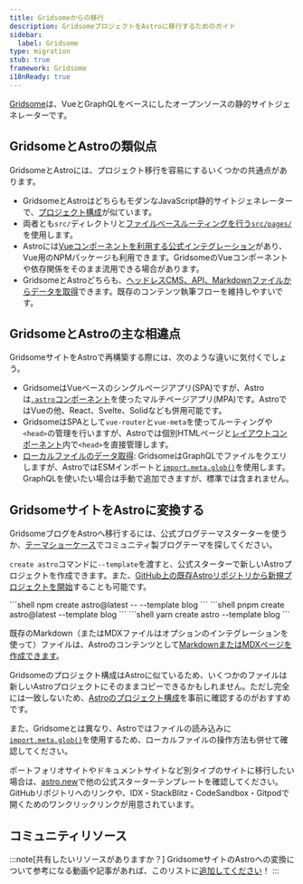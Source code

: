 ```yaml
---
title: Gridsomeからの移行
description: GridsomeプロジェクトをAstroに移行するためのガイド
sidebar:
  label: Gridsome
type: migration
stub: true
framework: Gridsome
i18nReady: true
---
```



[Gridsome](https://gridsome.org)は、VueとGraphQLをベースにしたオープンソースの静的サイトジェネレーターです。

## GridsomeとAstroの類似点

GridsomeとAstroには、プロジェクト移行を容易にするいくつかの共通点があります。

- GridsomeとAstroはどちらもモダンなJavaScript静的サイトジェネレーターで、[プロジェクト構成](/ja/basics/project-structure/#directories-and-files)が似ています。
- 両者とも`src/`ディレクトリと[ファイルベースルーティングを行う`src/pages/`](/ja/basics/astro-pages/)を使用します。
- Astroには[Vueコンポーネントを利用する公式インテグレーション](/ja/guides/integrations-guide/vue/)があり、Vue用のNPMパッケージも利用できます。GridsomeのVueコンポーネントや依存関係をそのまま流用できる場合があります。
- GridsomeとAstroどちらも、[ヘッドレスCMS、API、Markdownファイルからデータを取得](/ja/guides/data-fetching/)できます。既存のコンテンツ執筆フローを維持しやすいです。

## GridsomeとAstroの主な相違点

GridsomeサイトをAstroで再構築する際には、次のような違いに気付くでしょう。

- GridsomeはVueベースのシングルページアプリ(SPA)ですが、Astroは[`.astro`コンポーネント](/ja/basics/astro-components/)を使ったマルチページアプリ(MPA)です。AstroではVueの他、React、Svelte、Solidなども併用可能です。
- GridsomeはSPAとして`vue-router`と`vue-meta`を使ってルーティングや`<head>`の管理を行いますが、Astroでは個別HTMLページと[レイアウトコンポーネント](/ja/basics/layouts/)内で`<head>`を直接管理します。
- [ローカルファイルのデータ取得](/ja/guides/imports/): GridsomeはGraphQLでファイルをクエリしますが、AstroではESMインポートと[`import.meta.glob()`](/ja/guides/imports/#importmetaglob)を使用します。GraphQLを使いたい場合は手動で追加できますが、標準では含まれません。

## GridsomeサイトをAstroに変換する

GridsomeブログをAstroへ移行するには、公式ブログテーマスターターを使うか、[テーマショーケース](https://astro.build/themes/)でコミュニティ製ブログテーマを探してください。

`create astro`コマンドに`--template`を渡すと、公式スターターで新しいAstroプロジェクトを作成できます。また、[GitHub上の既存Astroリポジトリから新規プロジェクトを開始](/ja/install-and-setup/)することも可能です。

<PackageManagerTabs>
  <Fragment slot="npm">
  ```shell
  npm create astro@latest -- --template blog
  ```
  </Fragment>
  <Fragment slot="pnpm">
  ```shell
  pnpm create astro@latest --template blog
  ```
  </Fragment>
  <Fragment slot="yarn">
  ```shell
  yarn create astro --template blog
  ```
  </Fragment>
</PackageManagerTabs>

既存のMarkdown（またはMDXファイルはオプションのインテグレーションを使って）ファイルは、Astroのコンテンツとして[MarkdownまたはMDXページを作成できます](/ja/guides/markdown-content/)。

Gridsomeのプロジェクト構成はAstroに似ているため、いくつかのファイルは新しいAstroプロジェクトにそのままコピーできるかもしれません。ただし完全には一致しないため、[Astroのプロジェクト構成](/ja/basics/project-structure/)を事前に確認するのがおすすめです。

また、Gridsomeとは異なり、Astroではファイルの読み込みに[`import.meta.glob()`](/ja/guides/imports/#importmetaglob)を使用するため、ローカルファイルの操作方法も併せて確認してください。

ポートフォリオサイトやドキュメントサイトなど別タイプのサイトに移行したい場合は、[astro.new](https://astro.new)で他の公式スターターテンプレートを確認してください。GitHubリポジトリへのリンクや、IDX・StackBlitz・CodeSandbox・Gitpodで開くためのワンクリックリンクが用意されています。

## コミュニティリソース

<CardGrid>
  <LinkCard title="Migration from Gridsome to Astro" href="https://fyodor.io/migration-from-gridsome-to-astro/" />
  <LinkCard title="Hello Astro!" href="https://thamas.hu/astro-hello" />
</CardGrid>

:::note[共有したいリソースがありますか？]
GridsomeサイトのAstroへの変換について参考になる動画や記事があれば、このリストに[追加してください](https://github.com/withastro/docs/edit/main/src/content/docs/en/guides/migrate-to-astro/from-gridsome.mdx)！
:::
